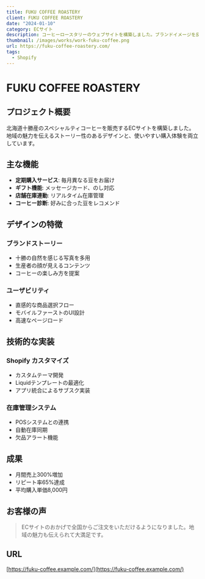 ```yaml
---
title: FUKU COFFEE ROASTERY
client: FUKU COFFEE ROASTERY
date: "2024-01-10"
category: ECサイト
description: コーヒーロースタリーのウェブサイトを構築しました。ブランドイメージを反映したミニマルなデザインで、商品紹介やオンライン注文機能を実装。
thumbnail: /images/works/work-fuku-coffee.png
url: https://fuku-coffee-roastery.com/
tags:
  - Shopify
---
```


# FUKU COFFEE ROASTERY

## プロジェクト概要

北海道十勝産のスペシャルティコーヒーを販売するECサイトを構築しました。地域の魅力を伝えるストーリー性のあるデザインと、使いやすい購入体験を両立しています。

## 主な機能

- **定期購入サービス**: 毎月異なる豆をお届け
- **ギフト機能**: メッセージカード、のし対応
- **店舗在庫連動**: リアルタイム在庫管理
- **コーヒー診断**: 好みに合った豆をレコメンド

## デザインの特徴

### ブランドストーリー
- 十勝の自然を感じる写真を多用
- 生産者の顔が見えるコンテンツ
- コーヒーの楽しみ方を提案

### ユーザビリティ
- 直感的な商品選択フロー
- モバイルファーストのUI設計
- 高速なページロード

## 技術的な実装

### Shopify カスタマイズ
- カスタムテーマ開発
- Liquidテンプレートの最適化
- アプリ統合によるサブスク実装

### 在庫管理システム
- POSシステムとの連携
- 自動在庫同期
- 欠品アラート機能

## 成果

- 月間売上300%増加
- リピート率65%達成
- 平均購入単価8,000円

## お客様の声

> ECサイトのおかげで全国からご注文をいただけるようになりました。地域の魅力も伝えられて大満足です。

## URL

[https://fuku-coffee.example.com/](https://fuku-coffee.example.com/)